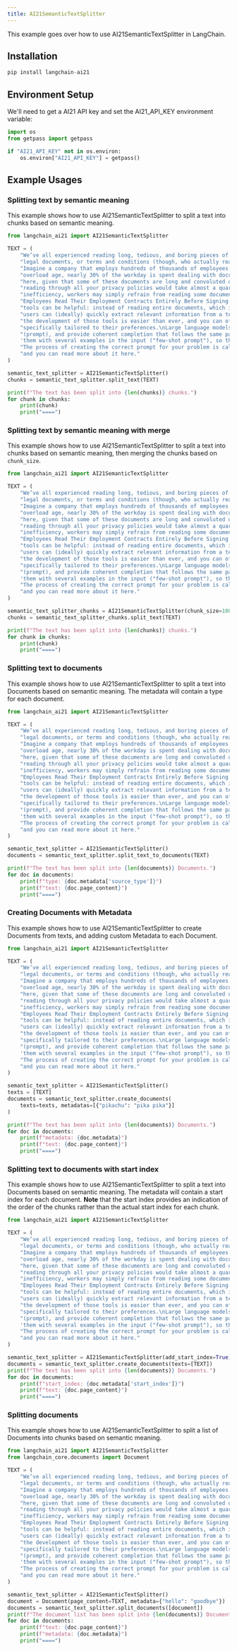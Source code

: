 ```yaml
---
title: AI21SemanticTextSplitter
---
```


This example goes over how to use AI21SemanticTextSplitter in LangChain.

## Installation


```python
pip install langchain-ai21
```

## Environment Setup

We'll need to get a AI21 API key and set the AI21_API_KEY environment variable:


```python
import os
from getpass import getpass

if "AI21_API_KEY" not in os.environ:
    os.environ["AI21_API_KEY"] = getpass()
```

## Example Usages

### Splitting text by semantic meaning

This example shows how to use AI21SemanticTextSplitter to split a text into chunks based on semantic meaning.


```python
from langchain_ai21 import AI21SemanticTextSplitter

TEXT = (
    "We’ve all experienced reading long, tedious, and boring pieces of text - financial reports, "
    "legal documents, or terms and conditions (though, who actually reads those terms and conditions to be honest?).\n"
    "Imagine a company that employs hundreds of thousands of employees. In today's information "
    "overload age, nearly 30% of the workday is spent dealing with documents. There's no surprise "
    "here, given that some of these documents are long and convoluted on purpose (did you know that "
    "reading through all your privacy policies would take almost a quarter of a year?). Aside from "
    "inefficiency, workers may simply refrain from reading some documents (for example, Only 16% of "
    "Employees Read Their Employment Contracts Entirely Before Signing!).\nThis is where AI-driven summarization "
    "tools can be helpful: instead of reading entire documents, which is tedious and time-consuming, "
    "users can (ideally) quickly extract relevant information from a text. With large language models, "
    "the development of those tools is easier than ever, and you can offer your users a summary that is "
    "specifically tailored to their preferences.\nLarge language models naturally follow patterns in input "
    "(prompt), and provide coherent completion that follows the same patterns. For that, we want to feed "
    'them with several examples in the input ("few-shot prompt"), so they can follow through. '
    "The process of creating the correct prompt for your problem is called prompt engineering, "
    "and you can read more about it here."
)

semantic_text_splitter = AI21SemanticTextSplitter()
chunks = semantic_text_splitter.split_text(TEXT)

print(f"The text has been split into {len(chunks)} chunks.")
for chunk in chunks:
    print(chunk)
    print("====")
```

### Splitting text by semantic meaning with merge

This example shows how to use AI21SemanticTextSplitter to split a text into chunks based on semantic meaning, then merging the chunks based on `chunk_size`.


```python
from langchain_ai21 import AI21SemanticTextSplitter

TEXT = (
    "We’ve all experienced reading long, tedious, and boring pieces of text - financial reports, "
    "legal documents, or terms and conditions (though, who actually reads those terms and conditions to be honest?).\n"
    "Imagine a company that employs hundreds of thousands of employees. In today's information "
    "overload age, nearly 30% of the workday is spent dealing with documents. There's no surprise "
    "here, given that some of these documents are long and convoluted on purpose (did you know that "
    "reading through all your privacy policies would take almost a quarter of a year?). Aside from "
    "inefficiency, workers may simply refrain from reading some documents (for example, Only 16% of "
    "Employees Read Their Employment Contracts Entirely Before Signing!).\nThis is where AI-driven summarization "
    "tools can be helpful: instead of reading entire documents, which is tedious and time-consuming, "
    "users can (ideally) quickly extract relevant information from a text. With large language models, "
    "the development of those tools is easier than ever, and you can offer your users a summary that is "
    "specifically tailored to their preferences.\nLarge language models naturally follow patterns in input "
    "(prompt), and provide coherent completion that follows the same patterns. For that, we want to feed "
    'them with several examples in the input ("few-shot prompt"), so they can follow through. '
    "The process of creating the correct prompt for your problem is called prompt engineering, "
    "and you can read more about it here."
)

semantic_text_splitter_chunks = AI21SemanticTextSplitter(chunk_size=1000)
chunks = semantic_text_splitter_chunks.split_text(TEXT)

print(f"The text has been split into {len(chunks)} chunks.")
for chunk in chunks:
    print(chunk)
    print("====")
```

### Splitting text to documents

This example shows how to use AI21SemanticTextSplitter to split a text into Documents based on semantic meaning. The metadata will contain a type for each document.


```python
from langchain_ai21 import AI21SemanticTextSplitter

TEXT = (
    "We’ve all experienced reading long, tedious, and boring pieces of text - financial reports, "
    "legal documents, or terms and conditions (though, who actually reads those terms and conditions to be honest?).\n"
    "Imagine a company that employs hundreds of thousands of employees. In today's information "
    "overload age, nearly 30% of the workday is spent dealing with documents. There's no surprise "
    "here, given that some of these documents are long and convoluted on purpose (did you know that "
    "reading through all your privacy policies would take almost a quarter of a year?). Aside from "
    "inefficiency, workers may simply refrain from reading some documents (for example, Only 16% of "
    "Employees Read Their Employment Contracts Entirely Before Signing!).\nThis is where AI-driven summarization "
    "tools can be helpful: instead of reading entire documents, which is tedious and time-consuming, "
    "users can (ideally) quickly extract relevant information from a text. With large language models, "
    "the development of those tools is easier than ever, and you can offer your users a summary that is "
    "specifically tailored to their preferences.\nLarge language models naturally follow patterns in input "
    "(prompt), and provide coherent completion that follows the same patterns. For that, we want to feed "
    'them with several examples in the input ("few-shot prompt"), so they can follow through. '
    "The process of creating the correct prompt for your problem is called prompt engineering, "
    "and you can read more about it here."
)

semantic_text_splitter = AI21SemanticTextSplitter()
documents = semantic_text_splitter.split_text_to_documents(TEXT)

print(f"The text has been split into {len(documents)} Documents.")
for doc in documents:
    print(f"type: {doc.metadata['source_type']}")
    print(f"text: {doc.page_content}")
    print("====")
```

### Creating Documents with Metadata

This example shows how to use AI21SemanticTextSplitter to create Documents from texts, and adding custom Metadata to each Document.


```python
from langchain_ai21 import AI21SemanticTextSplitter

TEXT = (
    "We’ve all experienced reading long, tedious, and boring pieces of text - financial reports, "
    "legal documents, or terms and conditions (though, who actually reads those terms and conditions to be honest?).\n"
    "Imagine a company that employs hundreds of thousands of employees. In today's information "
    "overload age, nearly 30% of the workday is spent dealing with documents. There's no surprise "
    "here, given that some of these documents are long and convoluted on purpose (did you know that "
    "reading through all your privacy policies would take almost a quarter of a year?). Aside from "
    "inefficiency, workers may simply refrain from reading some documents (for example, Only 16% of "
    "Employees Read Their Employment Contracts Entirely Before Signing!).\nThis is where AI-driven summarization "
    "tools can be helpful: instead of reading entire documents, which is tedious and time-consuming, "
    "users can (ideally) quickly extract relevant information from a text. With large language models, "
    "the development of those tools is easier than ever, and you can offer your users a summary that is "
    "specifically tailored to their preferences.\nLarge language models naturally follow patterns in input "
    "(prompt), and provide coherent completion that follows the same patterns. For that, we want to feed "
    'them with several examples in the input ("few-shot prompt"), so they can follow through. '
    "The process of creating the correct prompt for your problem is called prompt engineering, "
    "and you can read more about it here."
)

semantic_text_splitter = AI21SemanticTextSplitter()
texts = [TEXT]
documents = semantic_text_splitter.create_documents(
    texts=texts, metadatas=[{"pikachu": "pika pika"}]
)

print(f"The text has been split into {len(documents)} Documents.")
for doc in documents:
    print(f"metadata: {doc.metadata}")
    print(f"text: {doc.page_content}")
    print("====")
```

### Splitting text to documents with start index

This example shows how to use AI21SemanticTextSplitter to split a text into Documents based on semantic meaning. The metadata will contain a start index for each document.
**Note** that the start index provides an indication of the order of the chunks rather than the actual start index for each chunk.


```python
from langchain_ai21 import AI21SemanticTextSplitter

TEXT = (
    "We’ve all experienced reading long, tedious, and boring pieces of text - financial reports, "
    "legal documents, or terms and conditions (though, who actually reads those terms and conditions to be honest?).\n"
    "Imagine a company that employs hundreds of thousands of employees. In today's information "
    "overload age, nearly 30% of the workday is spent dealing with documents. There's no surprise "
    "here, given that some of these documents are long and convoluted on purpose (did you know that "
    "reading through all your privacy policies would take almost a quarter of a year?). Aside from "
    "inefficiency, workers may simply refrain from reading some documents (for example, Only 16% of "
    "Employees Read Their Employment Contracts Entirely Before Signing!).\nThis is where AI-driven summarization "
    "tools can be helpful: instead of reading entire documents, which is tedious and time-consuming, "
    "users can (ideally) quickly extract relevant information from a text. With large language models, "
    "the development of those tools is easier than ever, and you can offer your users a summary that is "
    "specifically tailored to their preferences.\nLarge language models naturally follow patterns in input "
    "(prompt), and provide coherent completion that follows the same patterns. For that, we want to feed "
    'them with several examples in the input ("few-shot prompt"), so they can follow through. '
    "The process of creating the correct prompt for your problem is called prompt engineering, "
    "and you can read more about it here."
)

semantic_text_splitter = AI21SemanticTextSplitter(add_start_index=True)
documents = semantic_text_splitter.create_documents(texts=[TEXT])
print(f"The text has been split into {len(documents)} Documents.")
for doc in documents:
    print(f"start_index: {doc.metadata['start_index']}")
    print(f"text: {doc.page_content}")
    print("====")
```

### Splitting documents

This example shows how to use AI21SemanticTextSplitter to split a list of Documents into chunks based on semantic meaning.


```python
from langchain_ai21 import AI21SemanticTextSplitter
from langchain_core.documents import Document

TEXT = (
    "We’ve all experienced reading long, tedious, and boring pieces of text - financial reports, "
    "legal documents, or terms and conditions (though, who actually reads those terms and conditions to be honest?).\n"
    "Imagine a company that employs hundreds of thousands of employees. In today's information "
    "overload age, nearly 30% of the workday is spent dealing with documents. There's no surprise "
    "here, given that some of these documents are long and convoluted on purpose (did you know that "
    "reading through all your privacy policies would take almost a quarter of a year?). Aside from "
    "inefficiency, workers may simply refrain from reading some documents (for example, Only 16% of "
    "Employees Read Their Employment Contracts Entirely Before Signing!).\nThis is where AI-driven summarization "
    "tools can be helpful: instead of reading entire documents, which is tedious and time-consuming, "
    "users can (ideally) quickly extract relevant information from a text. With large language models, "
    "the development of those tools is easier than ever, and you can offer your users a summary that is "
    "specifically tailored to their preferences.\nLarge language models naturally follow patterns in input "
    "(prompt), and provide coherent completion that follows the same patterns. For that, we want to feed "
    'them with several examples in the input ("few-shot prompt"), so they can follow through. '
    "The process of creating the correct prompt for your problem is called prompt engineering, "
    "and you can read more about it here."
)

semantic_text_splitter = AI21SemanticTextSplitter()
document = Document(page_content=TEXT, metadata={"hello": "goodbye"})
documents = semantic_text_splitter.split_documents([document])
print(f"The document list has been split into {len(documents)} Documents.")
for doc in documents:
    print(f"text: {doc.page_content}")
    print(f"metadata: {doc.metadata}")
    print("====")
```
